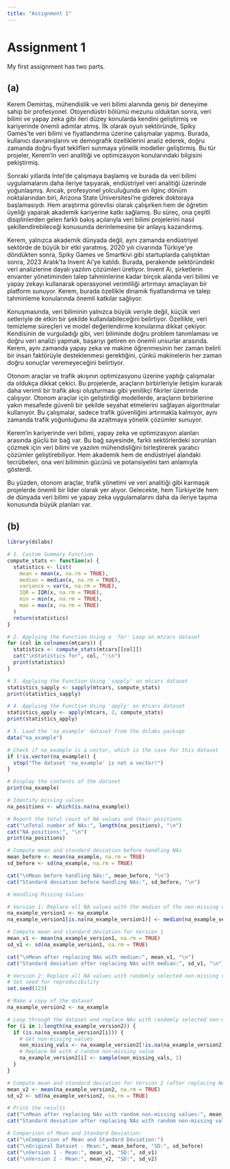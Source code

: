```yaml
---
title: "Assignment 1"
---
```


# Assignment 1

My first assignment has two parts.

## (a)

Kerem Demirtaş, mühendislik ve veri bilimi alanında geniş bir deneyime sahip bir profesyonel. Otoyendüstri bölümü mezunu olduktan sonra, veri bilimi ve yapay zeka gibi ileri düzey konularda kendini geliştirmiş ve kariyerinde önemli adımlar atmış. İlk olarak oyun sektöründe, Spiky Games’te veri bilimi ve fiyatlandırma üzerine çalışmalar yapmış. Burada, kullanıcı davranışlarını ve demografik özelliklerini analiz ederek, doğru zamanda doğru fiyat teklifleri sunmaya yönelik modeller geliştirmiş. Bu tür projeler, Kerem’in veri analitiği ve optimizasyon konularındaki bilgisini pekiştirmiş.

Sonraki yıllarda Intel’de çalışmaya başlamış ve burada da veri bilimi uygulamalarını daha ileriye taşıyarak, endüstriyel veri analitiği üzerinde yoğunlaşmış. Ancak, profesyonel yolculuğunda en ilginç dönüm noktalarından biri, Arizona State Üniversitesi’ne giderek doktoraya başlamasıydı. Hem araştırma görevlisi olarak çalışırken hem de öğretim üyeliği yaparak akademik kariyerine katkı sağlamış. Bu süreç, ona çeşitli disiplinlerden gelen farklı bakış açılarıyla veri bilimi projelerini nasıl şekillendirebileceği konusunda derinlemesine bir anlayış kazandırmış.

Kerem, yalnızca akademik dünyada değil, aynı zamanda endüstriyel sektörde de büyük bir etki yaratmış. 2020 yılı civarında Türkiye’ye döndükten sonra, Spiky Games ve Smartkivi gibi startuplarda çalıştıktan sonra, 2023 Aralık’ta Invent Ai’ye katıldı. Burada, perakende sektöründeki veri analizlerine dayalı yazılım çözümleri üretiyor. Invent Ai, şirketlerin envanter yönetiminden talep tahminlerine kadar birçok alanda veri bilimi ve yapay zekayı kullanarak operasyonel verimliliği artırmayı amaçlayan bir platform sunuyor. Kerem, burada özellikle dinamik fiyatlandırma ve talep tahminleme konularında önemli katkılar sağlıyor.

Konuşmasında, veri biliminin yalnızca büyük veriyle değil, küçük veri setleriyle de etkin bir şekilde kullanılabileceğini belirtiyor. Özellikle, veri temizleme süreçleri ve model değerlendirme konularına dikkat çekiyor. Kendisinin de vurguladığı gibi, veri biliminde doğru problem tanımlaması ve doğru veri analizi yapmak, başarıyı getiren en önemli unsurlar arasında. Kerem, aynı zamanda yapay zeka ve makine öğrenmesinin her zaman belirli bir insan faktörüyle desteklenmesi gerektiğini, çünkü makinelerin her zaman doğru sonuçlar veremeyeceğini belirtiyor.

Otonom araçlar ve trafik akışının optimizasyonu üzerine yaptığı çalışmalar da oldukça dikkat çekici. Bu projelerde, araçların birbirleriyle iletişim kurarak daha verimli bir trafik akışı oluşturması gibi yenilikçi fikirler üzerinde çalışıyor. Otonom araçlar için geliştirdiği modellerde, araçların birbirlerine yakın mesafede güvenli bir şekilde seyahat etmelerini sağlayan algoritmalar kullanıyor. Bu çalışmalar, sadece trafik güvenliğini artırmakla kalmıyor, aynı zamanda trafik yoğunluğunu da azaltmaya yönelik çözümler sunuyor.

Kerem’in kariyerinde veri bilimi, yapay zeka ve optimizasyon alanları arasında güçlü bir bağ var. Bu bağ sayesinde, farklı sektörlerdeki sorunları çözmek için veri bilimi ve yazılım mühendisliğini birleştirerek yaratıcı çözümler geliştirebiliyor. Hem akademik hem de endüstriyel alandaki tecrübeleri, ona veri biliminin gücünü ve potansiyelini tam anlamıyla gösterdi. 

Bu yüzden, otonom araçlar, trafik yönetimi ve veri analitiği gibi karmaşık projelerde önemli bir lider olarak yer alıyor. Gelecekte, hem Türkiye’de hem de dünyada veri bilimi ve yapay zeka uygulamalarını daha da ileriye taşıma konusunda büyük planları var.

## (b)

```r
library(dslabs)

# 1. Custom Summary Function
compute_stats <- function(x) {
  statistics <- list(
    mean = mean(x, na.rm = TRUE),
    median = median(x, na.rm = TRUE),
    variance = var(x, na.rm = TRUE),
    IQR = IQR(x, na.rm = TRUE),
    min = min(x, na.rm = TRUE),
    max = max(x, na.rm = TRUE)
  )
  return(statistics)
}

# 2. Applying the Function Using a 'for' Loop on mtcars dataset
for (col in colnames(mtcars)) {
  statistics <- compute_stats(mtcars[[col]])
  cat("\nStatistics for", col, ":\n")
  print(statistics)
}

# 3. Applying the Function Using 'sapply' on mtcars dataset
statistics_sapply <- sapply(mtcars, compute_stats)
print(statistics_sapply)

# 4. Applying the Function Using 'apply' on mtcars dataset
statistics_apply <- apply(mtcars, 2, compute_stats)
print(statistics_apply)

# 5. Load the 'na_example' dataset from the dslabs package
data("na_example")

# Check if na_example is a vector, which is the case for this dataset
if (!is.vector(na_example)) {
  stop("The dataset 'na_example' is not a vector!")
}

# Display the contents of the dataset
print(na_example)

# Identify missing values
na_positions <- which(is.na(na_example))

# Report the total count of NA values and their positions
cat("\nTotal number of NAs:", length(na_positions), "\n")
cat("NA positions:", "\n")
print(na_positions)

# Compute mean and standard deviation before handling NAs
mean_before <- mean(na_example, na.rm = TRUE)
sd_before <- sd(na_example, na.rm = TRUE)

cat("\nMean before handling NAs:", mean_before, "\n")
cat("Standard deviation before handling NAs:", sd_before, "\n")

# Handling Missing Values

# Version 1: Replace all NA values with the median of the non-missing values
na_example_version1 <- na_example
na_example_version1[is.na(na_example_version1)] <- median(na_example_version1, na.rm = TRUE)

# Compute mean and standard deviation for Version 1
mean_v1 <- mean(na_example_version1, na.rm = TRUE)
sd_v1 <- sd(na_example_version1, na.rm = TRUE)

cat("\nMean after replacing NAs with median:", mean_v1, "\n")
cat("Standard deviation after replacing NAs with median:", sd_v1, "\n")

# Version 2: Replace all NA values with randomly selected non-missing values from the dataset
# Set seed for reproducibility
set.seed(123)

# Make a copy of the dataset
na_example_version2 <- na_example

# Loop through the dataset and replace NAs with randomly selected non-missing values
for (i in 1:length(na_example_version2)) {
  if (is.na(na_example_version2[i])) {
    # Get non-missing values
    non_missing_vals <- na_example_version2[!is.na(na_example_version2)]
    # Replace NA with a random non-missing value
    na_example_version2[i] <- sample(non_missing_vals, 1)
  }
}

# Compute mean and standard deviation for Version 2 (after replacing NAs)
mean_v2 <- mean(na_example_version2, na.rm = TRUE)
sd_v2 <- sd(na_example_version2, na.rm = TRUE)

# Print the results
cat("\nMean after replacing NAs with random non-missing values:", mean_v2, "\n")
cat("Standard deviation after replacing NAs with random non-missing values:", sd_v2, "\n")

# Comparison of Mean and Standard Deviation:
cat("\nComparison of Mean and Standard Deviation:")
cat("\nOriginal Dataset - Mean:", mean_before, "SD:", sd_before)
cat("\nVersion 1 - Mean:", mean_v1, "SD:", sd_v1)
cat("\nVersion 2 - Mean:", mean_v2, "SD:", sd_v2)

```


